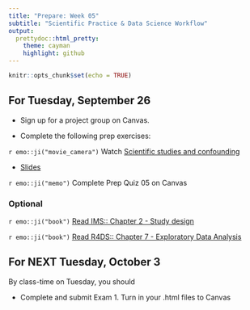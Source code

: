 ```yaml
---
title: "Prepare: Week 05"
subtitle: "Scientific Practice & Data Science Workflow"
output: 
  prettydoc::html_pretty:
    theme: cayman
    highlight: github
---
```


```r
knitr::opts_chunk$set(echo = TRUE)
```

## For Tuesday, September 26

+ Sign up for a project group on Canvas.

+ Complete the following prep exercises:

`r emo::ji("movie_camera")` Watch [Scientific studies and confounding](https://youtu.be/4_tellSmARQ)

- [Slides](https://kgfitzgerald.github.io/APU_MATH_250/slides/17-studies-confounding.html)





<!-- `r emo::ji("movie_camera")` Watch [Doing data science](https://youtu.be/b9lSW0kyqBg) -->

<!-- - [Slides](https://kgfitzgerald.github.io/APU_MATH_250/slides/16-doing-data-science.html) -->

`r emo::ji("memo")` Complete Prep Quiz 05 on Canvas

### Optional

`r emo::ji("book")` [Read IMS:: Chapter 2 - Study design](https://openintro-ims.netlify.app/data-design.html)

`r emo::ji("book")` [Read R4DS:: Chapter 7 - Exploratory Data Analysis](https://r4ds.had.co.nz/exploratory-data-analysis.html)


## For NEXT Tuesday, October 3

By class-time on Tuesday, you should

+ Complete and submit Exam 1. Turn in your .html files to Canvas
